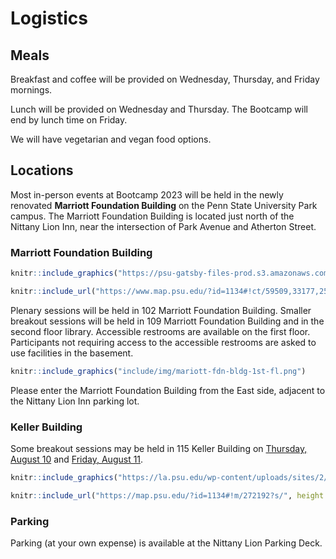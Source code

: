# Logistics {-}

## Meals {-}

Breakfast and coffee will be provided on Wednesday, Thursday, and Friday mornings.

Lunch will be provided on Wednesday and Thursday.
The Bootcamp will end by lunch time on Friday.

We will have vegetarian and vegan food options.

## Locations {-}

Most in-person events at Bootcamp 2023 will be held in the newly renovated **Marriott Foundation Building** on the Penn State University Park campus.
The Marriott Foundation Building is located just north of the Nittany Lion Inn, near the intersection of Park Avenue and Atherton Street.

### Marriott Foundation Building  {- #marriott-fdn-bldg}

```r
knitr::include_graphics("https://psu-gatsby-files-prod.s3.amazonaws.com/s3fs-public/styles/4_3_2000w/public/Oak%20Building.jpeg?h=71976bb4&itok=AOCn0pbO")
```

```r
knitr::include_url("https://www.map.psu.edu/?id=1134#!ct/59509,33177,25403,26748,26749,26750,27255?m/336393?s/", height = "400px")
```

Plenary sessions will be held in 102 Marriott Foundation Building. 
Smaller breakout sessions will be held in 109 Marriott Foundation Building and in the second floor library.
Accessible restrooms are available on the first floor.
Participants not requiring access to the accessible restrooms are asked to use facilities in the basement.

```r
knitr::include_graphics("include/img/mariott-fdn-bldg-1st-fl.png")
```

Please enter the Marriott Foundation Building from the East side, adjacent to the Nittany Lion Inn parking lot.

### Keller Building {- #keller-bldg}

Some breakout sessions may be held in 115 Keller Building on [Thursday, August 10](#day_2) and [Friday, August 11](#day_3).

```r
knitr::include_graphics("https://la.psu.edu/wp-content/uploads/sites/2/2022/11/Keller-Building-April-2022-01.jpg")
```

```r
knitr::include_url("https://map.psu.edu/?id=1134#!m/272192?s/", height = "400px")
```

### Parking {-}

Parking (at your own expense) is available at the Nittany Lion Parking Deck.
